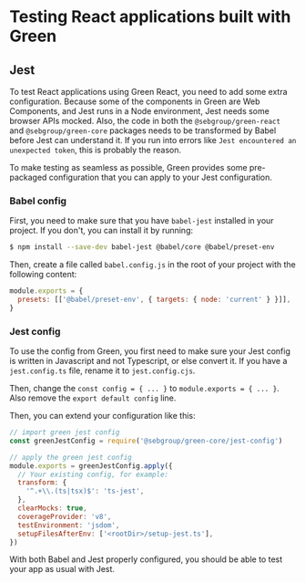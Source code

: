 
<Meta title="Testing" />

# Testing React applications built with Green

## Jest

To test React applications using Green React, you need to add some extra configuration. Because
some of the components in Green are Web Components, and Jest runs in a Node environment, Jest
needs some browser APIs mocked. Also, the code in both the `@sebgroup/green-react` and `@sebgroup/green-core`
packages needs to be transformed by Babel before Jest can understand it. If you run into errors like
`Jest encountered an unexpected token`, this is probably the reason.

To make testing as seamless as possible, Green provides some pre-packaged configuration that you can apply to your Jest configuration.

### Babel config

First, you need to make sure that you have `babel-jest` installed in your project. If you don't, you can install it by running:

```bash
$ npm install --save-dev babel-jest @babel/core @babel/preset-env
```

Then, create a file called `babel.config.js` in the root of your project with the following content:

```js
module.exports = {
  presets: [['@babel/preset-env', { targets: { node: 'current' } }]],
}
```

### Jest config

To use the config from Green, you first need to make sure your Jest config is written in Javascript and not Typescript,
or else convert it. If you have a `jest.config.ts` file, rename it to `jest.config.cjs`.

Then, change the `const config = { ... }` to `module.exports = { ... }`. Also remove the `export default config` line.

Then, you can extend your configuration like this:

```js
// import green jest config
const greenJestConfig = require('@sebgroup/green-core/jest-config')

// apply the green jest config
module.exports = greenJestConfig.apply({
  // Your existing config, for example:
  transform: {
    '^.+\\.(ts|tsx)$': 'ts-jest',
  },
  clearMocks: true,
  coverageProvider: 'v8',
  testEnvironment: 'jsdom',
  setupFilesAfterEnv: ['<rootDir>/setup-jest.ts'],
})
```

With both Babel and Jest properly configured, you should be able to test your app as usual with Jest.
